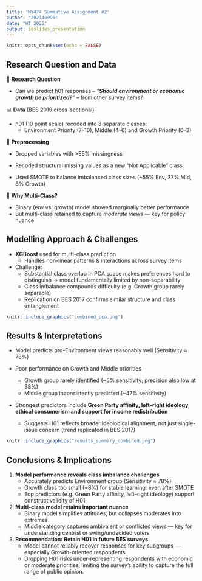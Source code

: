 ```yaml
---
title: 'MY474 Summative Assignment #2'
author: "202146996"
date: "WT 2025"
output: ioslides_presentation
---
```


```r
knitr::opts_chunk$set(echo = FALSE)
```

## Research Question and Data {.smaller}

🧠 **Research Question**

-   Can we predict h01 responses – *“**Should environment or economic growth be prioritized?**”* – from other survey items?

📊 **Data** (BES 2019 cross-sectional)

-   h01 (10 point scale) recoded into 3 separate classes:
    -   Environment Priority (7–10), Middle (4–6) and Growth Priority (0–3)

🧹 **Preprocessing**

-   Dropped variables with \>55% missingness

-   Recoded structural missing values as a new "Not Applicable" class

-   Used SMOTE to balance imbalanced class sizes (\~55% Env, 37% Mid, 8% Growth)

🔎 **Why Multi-Class?**
  
-   Binary (env vs. growth) model showed marginally better performance  
-   But multi-class retained to capture *moderate views* — key for policy nuance

## Modelling Approach & Challenges {.smaller}

-   **XGBoost** used for multi-class prediction  
    - Handles non-linear patterns & interactions across survey items

-   Challenge:
    -  Substantial class overlap in PCA space makes preferences hard to distinguish → model fundamentally limited by non-separability
    -  Class imbalance compounds difficulty (e.g. Growth group rarely separable)
    -  Replication on BES 2017 confirms similar structure and class entanglement

```r
knitr::include_graphics("combined_pca.png")

```

## Results & Interpretations {.smaller}

- Model predicts pro-Environment views reasonably well (Sensitivity ≈ 78%)

- Poor performance on Growth and Middle priorities
    - Growth group rarely identified (~5% sensitivity; precision also low at 38%)
    - Middle group inconsistently predicted (~47% sensitivity)

- Strongest predictors include **Green Party affinity, left–right ideology, ethical consumerism and support for income redistribution**
    - Suggests H01 reflects broader ideological alignment, not just single-issue concern (trend replicated in BES 2017)
    

```r
knitr::include_graphics("results_summary_combined.png")
```





## Conclusions & Implications {.smaller}


1. **Model performance reveals class imbalance challenges**
   - Accurately predicts Environment group (Sensitivity ≈ 78%)
   - Growth class too small (~8%) for stable learning, even after SMOTE
   - Top predictors (e.g. Green Party affinity, left–right ideology) support construct validity of H01

2. **Multi-class model retains important nuance**
   - Binary model simplifies attitudes, but collapses moderates into extremes
   - Middle category captures ambivalent or conflicted views — key for understanding centrist or swing/undecided voters

3. **Recommendation: Retain H01 in future BES surveys**
   -  Model cannot reliably recover responses for key subgroups — especially Growth-oriented respondents
   -  Dropping H01 risks under-representing respondents with economic or moderate priorities, limiting the survey’s ability to capture the full range of public opinion.
   


